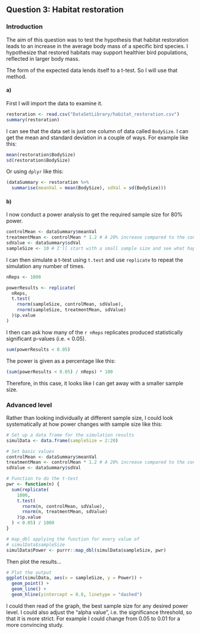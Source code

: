 ## Question 3: Habitat restoration

### Introduction


The aim of this question was to test the hypothesis that habitat restoration leads to an increase in the average body mass of a specific bird species. I hypothesize that restored habitats may support healthier bird populations, reflected in larger body mass.

The form of the expected data lends itself to a t-test. So I will use that method. 

#### a) 

First I will import the data to examine it.

```r
restoration <- read.csv("DataSetLibrary/habitat_restoration.csv")
summary(restoration)
```

I can see that the data set is just one column of data called `BodySize`.
I can get the mean and standard deviation in a couple of ways. For example like this:

```r
mean(restoration$BodySize)
sd(restoration$BodySize)
```

Or using `dplyr` like this:

```r
(dataSummary <- restoration %>% 
  summarise(meanVal = mean(BodySize), sdVal = sd(BodySize)))
```

#### b) 

I now conduct a power analysis to get the required sample size for 80% power.

```r
controlMean <- dataSummary$meanVal
treatmentMean <- controlMean * 1.2 # A 20% increase compared to the control
sdValue <- dataSummary$sdVal
sampleSize <- 10 # I'll start with a small sample size and see what happens!
```

I can then simulate a t-test using `t.test` and use `replicate` to repeat the simulation any number of times. 

```r
nReps <- 1000

powerResults <- replicate(
  nReps,
  t.test(
    rnorm(sampleSize, controlMean, sdValue),
    rnorm(sampleSize, treatmentMean, sdValue)
  )$p.value
)
```

I then can ask how many of the `r nReps` replicates produced statistically significant p-values (i.e. < 0.05).

```r
sum(powerResults < 0.05)
```

The power is given as a percentage like this:

```r
(sum(powerResults < 0.05) / nReps) * 100
```
Therefore, in this case, it looks like I can get away with a smaller sample size.

### Advanced level

Rather than looking individually at different sample size, I could look systematically at how power changes with sample size like this:

```r
# Set up a data frame for the simulation results
simulData <- data.frame(sampleSize = 2:20)

# Set basic values
controlMean <- dataSummary$meanVal
treatmentMean <- controlMean * 1.2 # A 20% increase compared to the control
sdValue <- dataSummary$sdVal

# Function to do the t-test
pwr <- function(n) {
  sum(replicate(
    1000,
    t.test(
      rnorm(n, controlMean, sdValue),
      rnorm(n, treatmentMean, sdValue)
    )$p.value
  ) < 0.05) / 1000
}

# map_dbl applying the function for every value of
# simulData$sampleSize
simulData$Power <- purrr::map_dbl(simulData$sampleSize, pwr)
```

Then plot the results...

```r
# Plot the output
ggplot(simulData, aes(x = sampleSize, y = Power)) +
  geom_point() +
  geom_line() +
  geom_hline(yintercept = 0.8, linetype = "dashed")
```

I could then read of the graph, the best sample size for any desired power level. I could also adjust the "alpha value", i.e. the significance threshold, so that it is more strict. For example I could change from 0.05 to 0.01 for a more convincing study.
